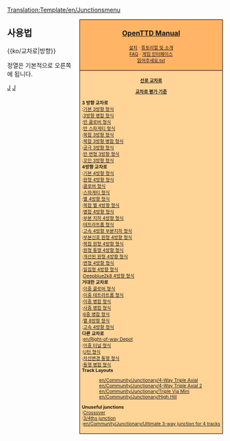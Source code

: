 [[Translation:Template/en/Junctionsmenu]]
<noinclude></noinclude><div style="float:right; padding-left:12px; background:#ffffff;">
<div style="border:1px solid #000000; background:#ffb466; padding:5px; -moz-border-radius-topleft:5px; -moz-border-radius-topright:5px; font-size: 12pt;">
<center><strong><font size="3">[[en/Manual/OpenTTD|OpenTTD Manual]]</font></strong></center>
<div style="font-size: 8pt; text-align: center;">
[[ko/Manual/설치|설치]] &middot; 
[[ko/Manual/튜토리얼|튜토리얼 및 소개]]<br />
[[ko/Archive/Other/FAQ|FAQ]] &middot; 
[[ko/Manual/게임 인터페이스|게임 인터페이스]]<br />
[[ko/unsorted/읽어주세요.txt|읽어주세요.txt]]
</div>
</div>
<div style="border:1px solid black; border-top-width: 0px; background:#ffd496; padding:5px; -moz-border-radius-bottomleft:5px; -moz-border-radius-bottomright:8px; font-size: 8pt;">

<center>'''[[ko/Community/Junctionary/교차로|선로 교차로]]'''</center>
<center>'''[[ko/Community/Junctionary/교차로 기준|교차로 평가 기준]]'''</center>

'''3 방향 교차로'''<br>
:[[ko/기본 3방향|기본 3방향 형식]]<br>
:[[ko/3방향 병합|3방향 병합 형식]]<br>
:[[ko/반 클로버|반 클로버 형식]]<br>
:[[ko/반 스파게티|반 스파게티 형식]]<br>
:[[ko/복합 3방향|복합 3방향 형식]]<br>
:[[ko/복합 3방향 병합|복합 3방향 병합 형식]]<br>
:[[ko/궁극 3방향|궁극 3방향 형식]]<br>
:[[ko/반 변형 3방향|반 변형 3방향 형식]]<br>
:[[ko/꼬인 3방향|꼬인 3방향 형식]]<br>

'''4방향 교차로'''<br>
:[[ko/기본 4방향|기본 4방향 형식]]<br>
:[[ko/원형 4방향|원형 4방향 형식]]<br>
:[[ko/클로버|클로버 형식]]<br>
:[[ko/스파게티|스파게티 형식]]<br>
:[[ko/별 4방향|별 4방향 형식]]<br>
:[[ko/복합 별 4방향|복합 별 4방향 형식]]<br>
:[[ko/병합 4방향|병합 4방향 형식]]<br>
:[[ko/부분 지하 4방향|부분 지하 4방향 형식]]<br>
:[[ko/테트라트롭|테트라트롭 형식]]<br>
:[[ko/고속 4방향 부분지하|고속 4방향 부분지하 형식]]<br>
:[[ko/부분신호 원형 4방향|부분신호 원형 4방향 형식]]<br>
:[[ko/복합 원형 4방향|복합 원형 4방향 형식]]<br>
:[[ko/원형 통행 4방향|원형 통행 4방향 형식]]<br>
:[[ko/개선된 원형 4방향|개선된 원형 4방향 형식]]<br>
:[[ko/변형 4방향|변형 4방향 형식]]<br>
:[[ko/밀집형 4방향|밀집형 4방향 형식]]<br>
:[[ko/Deepblue2k8 4방향|Deepblue2k8 4방향 형식]]<br>

'''거대한 교차로'''<br>
:[[ko/이중 클로버|이중 클로버 형식]]<br>
:[[ko/이중 테트라트롭|이중 테트라트롭 형식]]<br>
:[[ko/이중 병합|이중 병합 형식]]<br>
:[[ko/사중 병합|사중 병합 형식]]<br>
:[[ko/6중 병합|6중 병합 형식]]<br>
:[[ko/별 8방향|별 8방향 형식]]<br>
:[[ko/고속 4방향|고속 4방향 형식]]<br>

'''다른 교차로'''<br>
:[[en/Right-of-way Depot]]<br>
:[[ko/이중 터널|이중 터널 형식]]<br>
:[[ko/U턴|U턴 형식]]<br>
:[[ko/차선변경 통행|차선변경 통행 형식]]<br>
:[[ko/통행 병합|통행 병합 형식]]<br>

'''Track Layouts'''
:[[en/Community/Junctionary/4-Way Triple Axial]]<br>
:[[en/Community/Junctionary/4-Way Triple Axial 2]]<br>
:[[en/Community/Junctionary/Triple Via Mini]]<br>
:[[en/Community/Junctionary/High Hill]]<br>

'''Unuseful junctions'''<br>
:[[en/Community/Junctionary/Crossover-Junction|Crossover]]<br>
:[[en/Community/Junctionary/3/4ths junction|3/4ths junction]]<br>
:[[en/Community/Junctionary/Ultimate 3-way junction for 4 tracks]]<br>

</div>
</div>
<noinclude>


==사용법==
<nowiki>{{ko/교차로|방향}}</nowiki>

정열은 기본적으로 오른쪽에 됩니다.
[[Category:en/Templates|J]][[Category:en/Navigation|J]]
</noinclude>